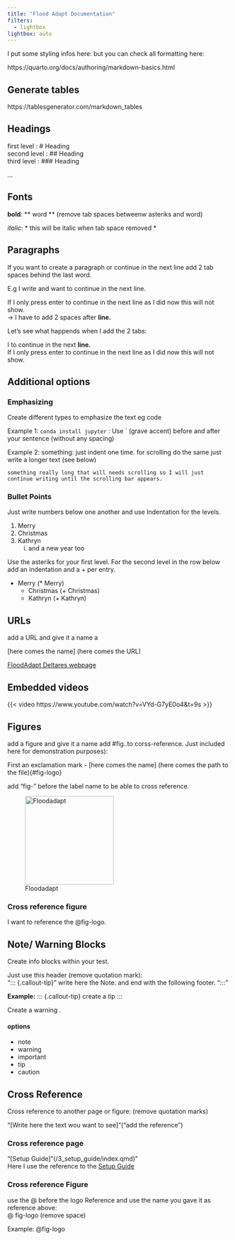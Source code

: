 ```yaml
---
title: "Flood Adapt Documentation"
filters:
  - lightbox
lightbox: auto
---
```


I put some styling infos here:
but you can check all formatting here:

https://quarto.org/docs/authoring/markdown-basics.html

## Generate tables 
https://tablesgenerator.com/markdown_tables

## Headings

first level : # Heading  
second level : ## Heading  
third level : ### Heading 

...

## Fonts

**bold**: ** word ** (remove tab spaces betweenw asteriks and word)

*italic*:  * this will be italic when tab space removed *

## Paragraphs
If you want to create a paragraph or continue in the next line add 2 tab spaces behind the last word.

E.g I write and want to continue in the next line.  
 
If I only press enter to continue in the next line as I did now this will not show.  
-> I have to add 2 spaces after **line.**

Let's see what happends when I add the 2 tabs: 

I to continue in the next **line.**  
If I only press enter to continue in the next line as I did now this will not show. 

## Additional options

### Emphasizing
Create different types to emphasize the text eg code

Example 1: `conda install jupyter`  : Use ` (grave accent) before and after your sentence (without any spacing)

Example 2:
    something: just indent one time. for scrolling do the same just write a longer text (see below)

    something really long that will needs scrolling so I will just continue writing until the scrolling bar appears.  

### Bullet Points
Just write numbers below one another and use Indentation for the levels. 

1. Merry
2. Christmas
3. Kathryn
    i) and a new year too

Use the asteriks for your first level. For the second level in the row below add an indentation and a + per entry. 

* Merry  (* Merry)
    + Christmas   (+ Christmas)
    + Kathryn     (+ Kathryn)

## URLs

add a URL and give it a name a 

[here comes the name] (here comes the URL)


[FloodAdapt Deltares webpage](https://www.deltares.nl/en/software-and-data/products/floodadapt)

## Embedded videos
{{< video https://www.youtube.com/watch?v=VYd-G7yE0o4&t=9s >}}


## Figures

add a figure and give it a name add #fig..to corss-reference.  Just included here for demonstration purposes): 

First an exclamation mark - [here comes the name] (here comes the path to the file){#fig-logo}

add "fig-" before the label name to be able to cross reference. 

![Floodadapt](../_static/logo.png){#fig-logo width=200px height=200px}

### Cross reference figure
I want to reference the @fig-logo.

## Note/ Warning Blocks

Create info blocks within your test.  

Just use this header (remove quotation mark):  
"::: {.callout-tip}"
write here the Note. and end with the following footer. 
":::"

**Example:**
::: {.callout-tip}
create a tip
:::

::: {.callout-warning}
Create a warning .
:::

#### options
* note
* warning
* important
* tip
* caution


## Cross Reference
Cross reference to another page or figure:
(remove quotation marks) 

"[Write here the text wou want to see]"("add the reference")
 
### Cross reference page
"[Setup Guide]"(/3_setup_guide/index.qmd)"  
Here I use the reference to the [Setup Guide](/3_setup_guide/index.qmd)

### Cross reference Figure
use the @ before the logo Reference and use the name you gave it as reference above:  
@ fig-logo (remove space)

Example:
@fig-logo

